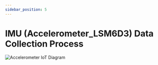 ```yaml
---
sidebar_position: 5
---
```


# IMU (Accelerometer_LSM6D3) Data Collection Process
![Accelerometer IoT Diagram](../../example/img/Accelerometer_Iot_4.png "Accelerometer IoT System")


